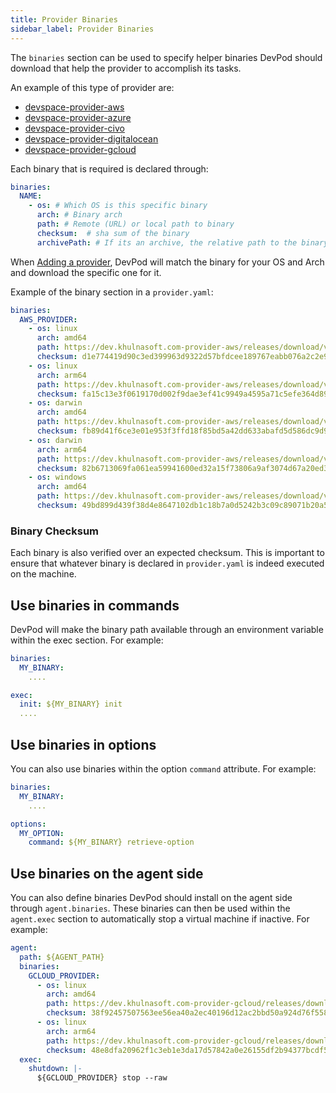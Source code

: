 ```yaml
---
title: Provider Binaries
sidebar_label: Provider Binaries
---
```


The `binaries` section can be used to specify helper binaries DevPod should download that help the provider to accomplish its tasks.

An example of this type of provider are:

- [devspace-provider-aws](https://dev.khulnasoft.com-provider-aws/releases)
- [devspace-provider-azure](https://dev.khulnasoft.com-provider-azure/releases)
- [devspace-provider-civo](https://dev.khulnasoft.com-provider-civo/releases)
- [devspace-provider-digitalocean](https://dev.khulnasoft.com-provider-digitalocean/releases)
- [devspace-provider-gcloud](https://dev.khulnasoft.com-provider-gcloud/releases)

Each binary that is required is declared through:

```yaml
binaries:
  NAME:
    - os: # Which OS is this specific binary
      arch: # Binary arch
      path: # Remote (URL) or local path to binary
      checksum:  # sha sum of the binary
      archivePath: # If its an archive, the relative path to the binary. Supported archives are .tgz, .tar, .tar.gz, .zip
```

When [Adding a provider](../managing-providers/add-provider.mdx), DevPod will
match the binary for your OS and Arch and download the specific one for it.

Example of the binary section in a `provider.yaml`:

```yaml
binaries:
  AWS_PROVIDER:
    - os: linux
      arch: amd64
      path: https://dev.khulnasoft.com-provider-aws/releases/download/v0.0.1-alpha.15/devspace-provider-aws-linux-amd64
      checksum: d1e774419d90c3ed399963d9322d57bfdcee189767eabb076a2c2e926bfd9b8b
    - os: linux
      arch: arm64
      path: https://dev.khulnasoft.com-provider-aws/releases/download/v0.0.1-alpha.15/devspace-provider-aws-linux-arm64
      checksum: fa15c13e3f0619170d002f9dae3ef41c9949a4595a71c5efe364d89ada604cec
    - os: darwin
      arch: amd64
      path: https://dev.khulnasoft.com-provider-aws/releases/download/v0.0.1-alpha.15/devspace-provider-aws-darwin-amd64
      checksum: fb89d41f6ce3e01e953f3ffd18f85bd5a42dd633abafd5d586dc9d9b1322166c
    - os: darwin
      arch: arm64
      path: https://dev.khulnasoft.com-provider-aws/releases/download/v0.0.1-alpha.15/devspace-provider-aws-darwin-arm64
      checksum: 82b6713069fa061ea59941600ed32a15f73806a9af3074d67a20ed367d18b2aa
    - os: windows
      arch: amd64
      path: https://dev.khulnasoft.com-provider-aws/releases/download/v0.0.1-alpha.15/devspace-provider-aws-windows-amd64.exe
      checksum: 49bd899d439f38d4e8647102db1c18b7a0d5242b3c09c89071b20a5444e20a81
```

### Binary Checksum

Each binary is also verified over an expected checksum. This is important to
ensure that whatever binary is declared in `provider.yaml` is indeed executed on
the machine.

## Use binaries in commands

DevPod will make the binary path available through an environment variable within the exec section. For example:

```yaml
binaries:
  MY_BINARY:
    ....

exec:
  init: ${MY_BINARY} init
  ....
```

## Use binaries in options

You can also use binaries within the option `command` attribute. For example:

 ```yaml
 binaries:
   MY_BINARY:
     ....

 options:
   MY_OPTION:
     command: ${MY_BINARY} retrieve-option
 ```

## Use binaries on the agent side

You can also define binaries DevPod should install on the agent side through `agent.binaries`. These binaries can then be used within the `agent.exec` section to automatically stop a virtual machine if inactive.
For example:

```yaml
agent:
  path: ${AGENT_PATH}
  binaries:
    GCLOUD_PROVIDER:
      - os: linux
        arch: amd64
        path: https://dev.khulnasoft.com-provider-gcloud/releases/download/v0.0.1-alpha.10/devspace-provider-gcloud-linux-amd64
        checksum: 38f92457507563ee56ea40a2ec40196d12ac2bbd50a924d76f55827e96e5f831
      - os: linux
        arch: arm64
        path: https://dev.khulnasoft.com-provider-gcloud/releases/download/v0.0.1-alpha.10/devspace-provider-gcloud-linux-arm64
        checksum: 48e8dfa20962f1c3eb1e3da17d57842a0e26155df2b94377bcdf5b8070d7b17e
  exec:
    shutdown: |-
      ${GCLOUD_PROVIDER} stop --raw
```



